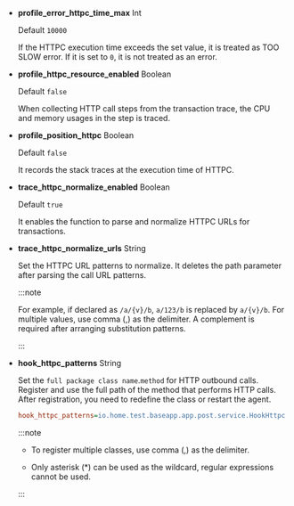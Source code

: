 -   **profile_error_httpc_time_max** <span class='type'>Int</span>

    Default `10000`

    If the HTTPC execution time exceeds the set value, it is treated as TOO SLOW error. If it is set to `0`, it is not treated as an error.

-   **profile_httpc_resource_enabled** <span class='type'>Boolean</span>

    Default `false`

    When collecting HTTP call steps from the transaction trace, the CPU and memory usages in the step is traced.

-   **profile_position_httpc** <span class='type'>Boolean</span>

    Default `false`

    It records the stack traces at the execution time of HTTPC.

-   **trace_httpc_normalize_enabled** <span class='type'>Boolean</span>

    Default `true`

    It enables the function to parse and normalize HTTPC URLs for transactions.

-   **trace_httpc_normalize_urls** <span class='type'>String</span>

    Set the HTTPC URL patterns to normalize. It deletes the path parameter after parsing the call URL patterns.

    :::note

    For example, if declared as `/a/{v}/b`, `a/123/b` is replaced by `a/{v}/b`. For multiple values, use comma (,) as the delimiter. A complement is required after arranging substitution patterns.

    :::

-   **hook_httpc_patterns** <span class='type'>String</span>

    Set the `full package class name`.`method` for HTTP outbound calls. Register and use the full path of the method that performs HTTP calls. After registration, you need to redefine the class or restart the agent.

    ```ini title='whatap.conf'
    hook_httpc_patterns=io.home.test.baseapp.app.post.service.HookHttpcService.*
    ```

    :::note

    -   To register multiple classes, use comma (,) as the delimiter. 

    -   Only asterisk (\*) can be used as the wildcard, regular expressions cannot be used.

    :::
